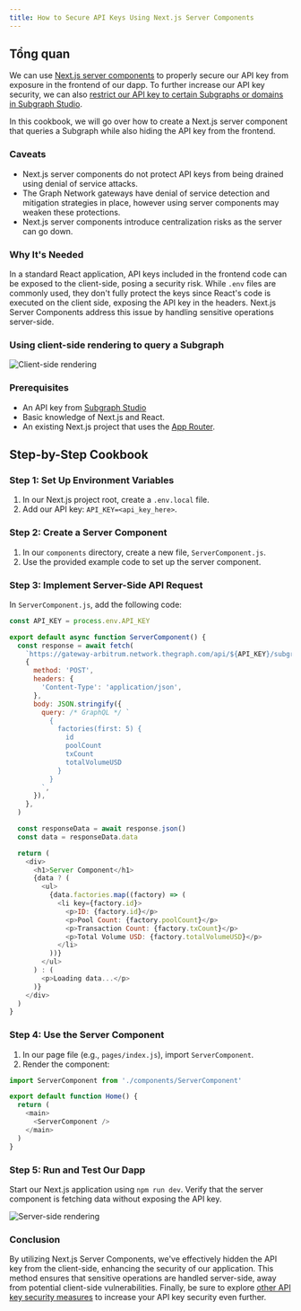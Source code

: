 ```yaml
---
title: How to Secure API Keys Using Next.js Server Components
---
```


## Tổng quan

We can use [Next.js server components](https://nextjs.org/docs/app/building-your-application/rendering/server-components) to properly secure our API key from exposure in the frontend of our dapp. To further increase our API key security, we can also [restrict our API key to certain Subgraphs or domains in Subgraph Studio](/cookbook/upgrading-a-subgraph/#securing-your-api-key).

In this cookbook, we will go over how to create a Next.js server component that queries a Subgraph while also hiding the API key from the frontend.

### Caveats

- Next.js server components do not protect API keys from being drained using denial of service attacks.
- The Graph Network gateways have denial of service detection and mitigation strategies in place, however using server components may weaken these protections.
- Next.js server components introduce centralization risks as the server can go down.

### Why It's Needed

In a standard React application, API keys included in the frontend code can be exposed to the client-side, posing a security risk. While `.env` files are commonly used, they don't fully protect the keys since React's code is executed on the client side, exposing the API key in the headers. Next.js Server Components address this issue by handling sensitive operations server-side.

### Using client-side rendering to query a Subgraph

![Client-side rendering](/img/api-key-client-side-rendering.png)

### Prerequisites

- An API key from [Subgraph Studio](https://thegraph.com/studio)
- Basic knowledge of Next.js and React.
- An existing Next.js project that uses the [App Router](https://nextjs.org/docs/app).

## Step-by-Step Cookbook

### Step 1: Set Up Environment Variables

1. In our Next.js project root, create a `.env.local` file.
2. Add our API key: `API_KEY=<api_key_here>`.

### Step 2: Create a Server Component

1. In our `components` directory, create a new file, `ServerComponent.js`.
2. Use the provided example code to set up the server component.

### Step 3: Implement Server-Side API Request

In `ServerComponent.js`, add the following code:

```javascript
const API_KEY = process.env.API_KEY

export default async function ServerComponent() {
  const response = await fetch(
    `https://gateway-arbitrum.network.thegraph.com/api/${API_KEY}/subgraphs/id/HUZDsRpEVP2AvzDCyzDHtdc64dyDxx8FQjzsmqSg4H3B`,
    {
      method: 'POST',
      headers: {
        'Content-Type': 'application/json',
      },
      body: JSON.stringify({
        query: /* GraphQL */ `
          {
            factories(first: 5) {
              id
              poolCount
              txCount
              totalVolumeUSD
            }
          }
        `,
      }),
    },
  )

  const responseData = await response.json()
  const data = responseData.data

  return (
    <div>
      <h1>Server Component</h1>
      {data ? (
        <ul>
          {data.factories.map((factory) => (
            <li key={factory.id}>
              <p>ID: {factory.id}</p>
              <p>Pool Count: {factory.poolCount}</p>
              <p>Transaction Count: {factory.txCount}</p>
              <p>Total Volume USD: {factory.totalVolumeUSD}</p>
            </li>
          ))}
        </ul>
      ) : (
        <p>Loading data...</p>
      )}
    </div>
  )
}
```

### Step 4: Use the Server Component

1. In our page file (e.g., `pages/index.js`), import `ServerComponent`.
2. Render the component:

```javascript
import ServerComponent from './components/ServerComponent'

export default function Home() {
  return (
    <main>
      <ServerComponent />
    </main>
  )
}
```

### Step 5: Run and Test Our Dapp

Start our Next.js application using `npm run dev`. Verify that the server component is fetching data without exposing the API key.

![Server-side rendering](/img/api-key-server-side-rendering.png)

### Conclusion

By utilizing Next.js Server Components, we've effectively hidden the API key from the client-side, enhancing the security of our application. This method ensures that sensitive operations are handled server-side, away from potential client-side vulnerabilities. Finally, be sure to explore [other API key security measures](/subgraphs/querying/managing-api-keys/) to increase your API key security even further.
